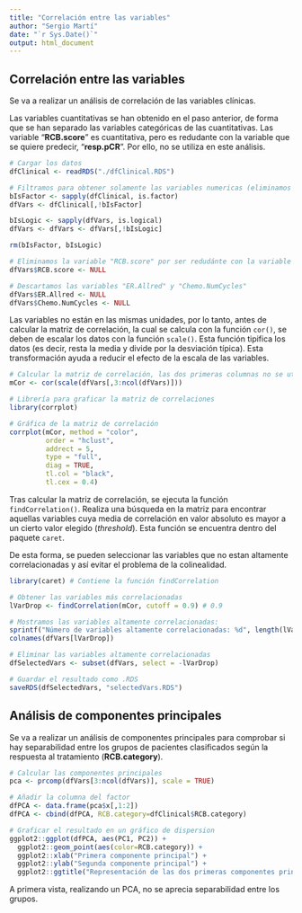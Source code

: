 ```yaml
---
title: "Correlación entre las variables"
author: "Sergio Martí"
date: "`r Sys.Date()`"
output: html_document
---
```


## Correlación entre las variables

Se va a realizar un análisis de correlación de las variables clínicas.

Las variables cuantitativas se han obtenido en el paso anterior, de forma que se han separado las variables categóricas de las cuantitativas. Las variable "**RCB.score**" es cuantitativa, pero es redudante con la variable que se quiere predecir, "**resp.pCR**". Por ello, no se utiliza en este análisis.

```r
# Cargar los datos
dfClinical <- readRDS("./dfClinical.RDS")

# Filtramos para obtener solamente las variables numericas (eliminamos factores y logicas)
bIsFactor <- sapply(dfClinical, is.factor)
dfVars <- dfClinical[,!bIsFactor]

bIsLogic <- sapply(dfVars, is.logical)
dfVars <- dfVars <- dfVars[,!bIsLogic]

rm(bIsFactor, bIsLogic)

# Eliminamos la variable "RCB.score" por ser redudánte con la variable predictoria
dfVars$RCB.score <- NULL

# Descartamos las variables "ER.Allred" y "Chemo.NumCycles"
dfVars$ER.Allred <- NULL
dfVars$Chemo.NumCycles <- NULL
```

Las variables no están en las mismas unidades, por lo tanto, antes de calcular la matriz de correlación, la cual se calcula con la función `cor()`, se deben de escalar los datos con la función `scale()`. Esta función tipifica los datos (es decir, resta la media y divide por la desviación típica). Esta transformación ayuda a reducir el efecto de la escala de las variables.

```r
# Calcular la matriz de correlación, las dos primeras columnas no se utilizan (X y Trial.ID)
mCor <- cor(scale(dfVars[,3:ncol(dfVars)]))

# Librería para graficar la matriz de correlaciones
library(corrplot)

# Gráfica de la matriz de correlación
corrplot(mCor, method = "color",
         order = "hclust",
         addrect = 5,
         type = "full",
         diag = TRUE,
         tl.col = "black",
         tl.cex = 0.4)
```

Tras calcular la matriz de correlación, se ejecuta la función `findCorrelation()`. Realiza una búsqueda en la matriz para encontrar aquellas variables cuya media de correlación en valor absoluto es mayor a un cierto valor elegido (*threshold*). Esta función se encuentra dentro del paquete `caret`.

De esta forma, se pueden seleccionar las variables que no estan altamente correlacionadas y así evitar el problema de la colinealidad.

```r
library(caret) # Contiene la función findCorrelation

# Obtener las variables más correlacionadas
lVarDrop <- findCorrelation(mCor, cutoff = 0.9) # 0.9

# Mostramos las variables altamente correlacionadas:
sprintf("Número de variables altamente correlacionadas: %d", length(lVarDrop))
colnames(dfVars[lVarDrop])

# Eliminar las variables altamente correlacionadas
dfSelectedVars <- subset(dfVars, select = -lVarDrop)

# Guardar el resultado como .RDS
saveRDS(dfSelectedVars, "selectedVars.RDS")
```

## Análisis de componentes principales

Se va a realizar un análisis de componentes principales para comprobar si hay separabilidad entre los grupos de pacientes clasificados según la respuesta al tratamiento (**RCB.category**).

```r
# Calcular las componentes principales
pca <- prcomp(dfVars[3:ncol(dfVars)], scale = TRUE)

# Añadir la columna del factor
dfPCA <- data.frame(pca$x[,1:2])
dfPCA <- cbind(dfPCA, RCB.category=dfClinical$RCB.category)

# Graficar el resultado en un gráfico de dispersion
ggplot2::ggplot(dfPCA, aes(PC1, PC2)) + 
  ggplot2::geom_point(aes(color=RCB.category)) +
  ggplot2::xlab("Primera componente principal") + 
  ggplot2::ylab("Segunda componente principal") + 
  ggplot2::ggtitle("Representación de las dos primeras componentes principales")
```

A primera vista, realizando un PCA, no se aprecia separabilidad entre los grupos.
